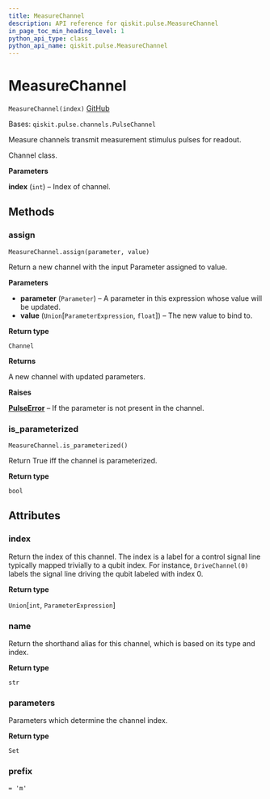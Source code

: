 ```yaml
---
title: MeasureChannel
description: API reference for qiskit.pulse.MeasureChannel
in_page_toc_min_heading_level: 1
python_api_type: class
python_api_name: qiskit.pulse.MeasureChannel
---
```


# MeasureChannel

<span id="qiskit.pulse.MeasureChannel" />

`MeasureChannel(index)` [GitHub](https://github.com/qiskit/qiskit/tree/stable/0.18/qiskit/pulse/channels.py "view source code")

Bases: `qiskit.pulse.channels.PulseChannel`

Measure channels transmit measurement stimulus pulses for readout.

Channel class.

**Parameters**

**index** (`int`) – Index of channel.

## Methods

### assign

<span id="qiskit.pulse.MeasureChannel.assign" />

`MeasureChannel.assign(parameter, value)`

Return a new channel with the input Parameter assigned to value.

**Parameters**

*   **parameter** (`Parameter`) – A parameter in this expression whose value will be updated.
*   **value** (`Union`\[`ParameterExpression`, `float`]) – The new value to bind to.

**Return type**

`Channel`

**Returns**

A new channel with updated parameters.

**Raises**

[**PulseError**](qiskit.pulse.PulseError "qiskit.pulse.PulseError") – If the parameter is not present in the channel.

### is\_parameterized

<span id="qiskit.pulse.MeasureChannel.is_parameterized" />

`MeasureChannel.is_parameterized()`

Return True iff the channel is parameterized.

**Return type**

`bool`

## Attributes

<span id="qiskit.pulse.MeasureChannel.index" />

### index

Return the index of this channel. The index is a label for a control signal line typically mapped trivially to a qubit index. For instance, `DriveChannel(0)` labels the signal line driving the qubit labeled with index 0.

**Return type**

`Union`\[`int`, `ParameterExpression`]

<span id="qiskit.pulse.MeasureChannel.name" />

### name

Return the shorthand alias for this channel, which is based on its type and index.

**Return type**

`str`

<span id="qiskit.pulse.MeasureChannel.parameters" />

### parameters

Parameters which determine the channel index.

**Return type**

`Set`

<span id="qiskit.pulse.MeasureChannel.prefix" />

### prefix

`= 'm'`

